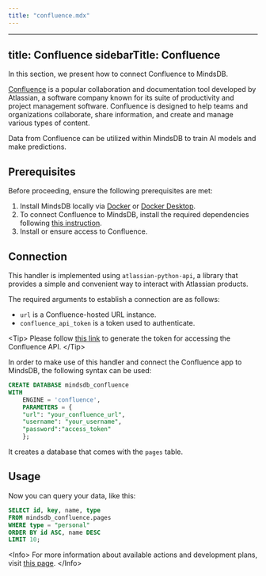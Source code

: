```yaml
---
title: "confluence.mdx"
---
```


---
title: Confluence
sidebarTitle: Confluence
---

In this section, we present how to connect Confluence to MindsDB.

[Confluence](https://www.atlassian.com/software/confluence) is a popular collaboration and documentation tool developed by Atlassian, a software company known for its suite of productivity and project management software. Confluence is designed to help teams and organizations collaborate, share information, and create and manage various types of content.

Data from Confluence can be utilized within MindsDB to train AI models and make predictions.

## Prerequisites

Before proceeding, ensure the following prerequisites are met:

1. Install MindsDB locally via [Docker](/setup/self-hosted/docker) or [Docker Desktop](/setup/self-hosted/docker-desktop).
2. To connect Confluence to MindsDB, install the required dependencies following [this instruction](/setup/self-hosted/docker#install-dependencies).
3. Install or ensure access to Confluence.

## Connection

This handler is implemented using `atlassian-python-api`, a library that provides a simple and convenient way to interact with Atlassian products.

The required arguments to establish a connection are as follows:

* `url` is a Confluence-hosted URL instance.
* `confluence_api_token` is a token used to authenticate.

&lt;Tip&gt;
Please follow [this link](https://docs.searchunify.com/Content/Content-Sources/Atlassian-Jira-Confluence-Authentication-Create-API-Token.htm) to generate the token for accessing the Confluence API.
&lt;/Tip&gt;

In order to make use of this handler and connect the Confluence app to MindsDB, the following syntax can be used:

```sql
CREATE DATABASE mindsdb_confluence
WITH
    ENGINE = 'confluence',
    PARAMETERS = {
    "url": "your_confluence_url",
    "username": "your_username",
    "password":"access_token"
    };
```

It creates a database that comes with the `pages` table.

## Usage

Now you can query your data, like this:

```sql
SELECT id, key, name, type
FROM mindsdb_confluence.pages
WHERE type = "personal"
ORDER BY id ASC, name DESC
LIMIT 10;
```

&lt;Info&gt;
For more information about available actions and development plans, visit [this page](https://github.com/mindsdb/mindsdb/blob/main/mindsdb/integrations/handlers/confluence_handler/README.md).
&lt;/Info&gt;
